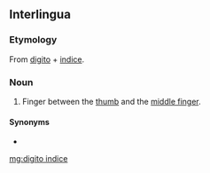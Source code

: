 ==Interlingua==

===Etymology===
From [[digito]] + [[indice]].

===Noun===
{{head|ia|noun|head=[[digito]] [[indice]]}}

# Finger between the [[thumb]] and the [[middle finger]].

====Synonyms====
* {{l|ia|indice}}

[[mg:digito indice]]